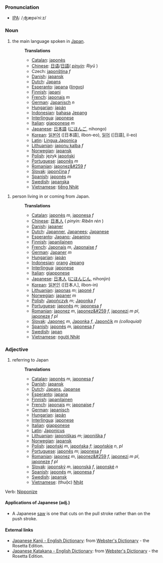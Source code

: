 ===Pronunciation===
*[[International Phonetic Alphabet|IPA]]: /ˌʤæpəˈniːz/
===Noun===
#the main language spoken in [[Japan]].
#:'''Translations'''
#:*[[Catalan]]: [[japonès]]
#:*[[Chinese]]: [[日语]]/[[日語]]( ''[[pinyin]]: Rìyǔ'' )
#:*Czech: [[japonština]] ''f''
#:*[[Danish]]: [[japansk]]
#:*[[Dutch]]: [[Japans]]
#:*[[Esperanto]]: [[japana]] ([[lingvo]])
#:*[[Finnish]]: [[japani]]
#:*[[French]]: [[japonais]] ''m''
#:*[[German]]: [[Japanisch]] ''n''
#:*[[Hungarian]]: [[japán]]
#:*[[Indonesian]]: [[bahasa]] [[Jepang]]
#:*[[Interlingua]]: [[japonese]]
#:*[[Italian]]: [[giapponese]] ''m''
#:*[[Japanese]]: [[日本語]] (<font lang="ja">[[にほんご]]</font>, nihongo)
#:*[[Korean]]: [[일본어]] ([日本語], ilbon-eo), [[일어]] ([日語], il-eo)
#:*[[Latin]]: [[Lingua Japonica]]
#:*[[Lithuanian]]: [[japonų kalba]] ''f''
#:*[[Norwegian]]: [[japansk]]
#:*[[Polish]]: język [[japoński]]
#:*[[Portuguese]]: [[japonês]] ''m''
#:*[[Romanian]]: [[japonez&#259]] ''f''
#:*[[Slovak]]: [[japončina]] ''f''
#:*[[Spanish]]: [[japonés]] ''m''
#:*[[Swedish]]: [[japanska]]
#:*[[Vietnamese]]: [[tiếng Nhật]]

#person living in or coming from Japan.
#:'''Translations'''
#:*[[Catalan]]: [[japonès]] ''m'', [[japonesa]] ''f''
#:*[[Chinese]]: [[日本人]] ( ''pinyin: Rìběn rén'' )
#:*[[Danish]]: [[japaner]]
#:*[[Dutch]]: [[Japanner]], [[Japanees]]; [[Japanese]]
#:*[[Esperanto]]: [[Japano]]; [[Japanino]]
#:*[[Finnish]]: [[japanilainen]]
#:*[[French]]: [[Japonais]] ''m'', [[Japonaise]] ''f''
#:*[[German]]: [[Japaner]] ''m''
#:*[[Hungarian]]: [[japán]]
#:*[[Indonesian]]: [[orang]] [[Jepang]]
#:*[[Interlingua]]: [[japonese]]
#:*[[Italian]]: [[giapponese]]
#:*[[Japanese]]: [[日本人]] ([[にほんじん]], nihonjin)
#:*[[Korean]]: [[일본인]] ([日本人], ilbon-in)
#:*[[Lithuanian]]: [[japonas]] ''m''; [[japonė]] ''f''
#:*[[Norwegian]]: [[japaner]] ''m''
#:*[[Polish]]: [[Japończyk]] ''m''; [[Japonka]] ''f''
#:*[[Portuguese]]: [[japonês]] ''m''; [[japonesa]] ''f''
#:*[[Romanian]]: [[japonez]] ''m'', [[japonez&#259]] ''f'', [[japonezi]] ''m pl'', [[japoneze]] ''f pl''
#:*[[Slovak]]: [[Japonec]] ''m'', [[Japonka]] ''f'', [[Japončík]] ''m (colloquial)''
#:*[[Spanish]]: [[japonés]] ''m'', [[japonesa]] ''f''
#:*[[Swedish]]: [[japan]]
#:*[[Vietnamese]]: [[người Nhật]]

===Adjective===
#referring to Japan
#:'''Translations'''
#:*[[Catalan]]: [[japonès]] ''m'', [[japonesa]] ''f''
#:*[[Danish]]: [[japansk]]
#:*[[Dutch]]: [[Japans]], [[Japanse]]
#:*[[Esperanto]]: [[japana]]
#:*[[Finnish]]: [[japanilainen]]
#:*[[French]]: [[japonais]] ''m''; [[japonaise]] ''f''
#:*[[German]]: [[japanisch]]
#:*[[Hungarian]]: [[japán]]
#:*[[Interlingua]]: [[japonese]]
#:*[[Italian]]: [[giapponese]]
#:*[[Latin]]: [[Japonicus]]
#:*[[Lithuanian]]: [[japoniškas]] ''m''; [[japoniška]] ''f''
#:*[[Norwegian]]: [[japansk]]
#:*[[Polish]]: [[japoński]] ''m'', [[japońska]] ''f''; [[japońskie]] ''n'', ''pl''
#:*[[Portuguese]]: [[japonês]] ''m''; [[japonesa]] ''f''
#:*[[Romanian]]: [[japonez]] ''m'', [[japonez&#259]] ''f'', [[japonezi]] ''m pl'', [[japoneze]] ''f pl''
#:*[[Slovak]]: [[japonský]] ''m'', [[japonská]] ''f'', [[japonské]] ''n''
#:*[[Spanish]]: [[japonés]] ''m'', [[japonesa]] ''f''
#:*[[Swedish]]: [[japansk]]
#:*[[Vietnamese]]: (thuộc) [[Nhật]]

Verb: [[Nipponize]]

====Applications of Japanese (adj.)====
* A Japanese [[saw]] is one that cuts on the pull stroke rather than on the push stroke.

==== External links====
*[http://www.websters-online-dictionary.org/definition/Japanese+Kanji-english/ Japanese Kanji - English Dictionary]: from [http://www.websters-online-dictionary.org/ Webster's Dictionary] - the Rosetta Edition.
*[http://www.websters-online-dictionary.org/definition/Japanese+Katakana-english/ Japanese Katakana - English Dictionary]: from [http://www.websters-online-dictionary.org/ Webster's Dictionary] - the Rosetta Edition.